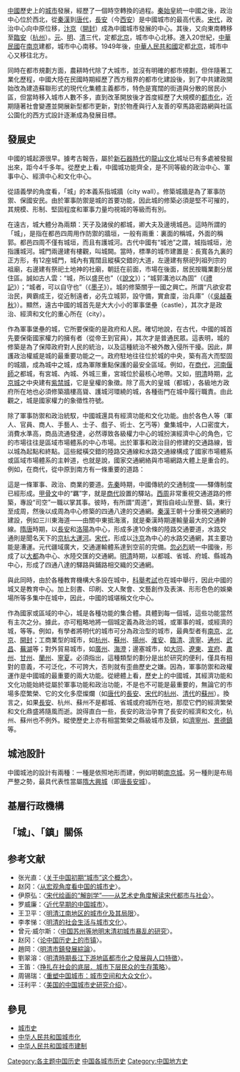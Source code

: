 {{No footnotes|time=2019-10-21T10:14:00+00:00}}

[[中國|中國]]歷史上的[[城市|城市]]發展，經歷了一個時空轉換的過程。[[秦始皇|秦始皇]]統一中國之後，政治中心位於西北，從[[秦漢|秦漢]]到[[唐代|唐代]]，[[長安|長安]]（今[[西安|西安]]）是中國城市的最高代表。[[宋代|宋代]]，政治中心向中原位移，[[汴京|汴京]]（[[開封|開封]]）成為中國城市發展的中心。其後，又向東南轉移至[[臨安|臨安]]（[[杭州|杭州]]）。[[元|元]]、[[明|明]]、[[清|清]]三代，定都[[北京|北京]]，城市中心北移。進入20世紀，[[中華民國|中華民國]]在[[南京|南京]]建都，城市中心南移。1949年後，[[中華人民共和國|中華人民共和國]]定都[[北京|北京]]，城市中心又移往北方。

同時在都市規劃方面，農耕時代除了大城市，並沒有明確的都市規劃，但伴隨著工業化歷程，中國大陸在民國時期經歷了西方租界的都市化建設後，到了中共建政開始改為建造蘇聯形式的現代化集體主義都市，特色是寬闊的街道與分散的居民小區，但當時移入城市人數不多，直到改革開放後才首度經歷了大規模的[[都市化|都市化]]，近期隨著社會變遷並開展新型都市更新，對於物產與行人友善的窄馬路密路網與社區公園化的西方式設計逐漸成為發展目標。

== 發展史 ==
中國的城起源很早。據考古報告，屬於[[新石器時代|新石器時代]]的[[龍山文化|龍山文化]]城址已有多處被發掘出來，距今4千多年。從歷史上看，中國城功能齊全，是不同等級的政治中心、軍事中心、經濟中心和文化中心。

從語義學的角度看，「城」的本義系指城牆（city wall）。修築城牆是為了軍事防禦、保國安民。由於軍事防禦是城的首要功能，因此城的修築必須是堅不可摧的，其規模、形制、堅固程度和軍事力量均視城的等級而有別。

在遠古，城大體分為兩類：天子及諸侯的都城，卿大夫及邊境城邑。這時所謂的「城」，是指在都邑四周用作防禦的牆垣，一般有兩重：裏面的稱城，外面的稱郭。都邑四周不僅有城垣，而且有護城河。古代中國有“城池”之謂，城指城垣，池指護城河。城門兩邊建有樓觀，叫城闕。當時，標準的城市建置是：長寬各九裏的正方形，有12座城門，城內有寬闊且縱橫交錯的大道，左邊建有祭祀列祖列宗的祖廟，右邊建有祭祀土地神的社廟，朝廷在前面，市場在後面，居民按職業劃分居住區。誠如古人雲：“城，所以盛民也”（《[[說文|說文]]》）；“城郭溝池以為固”（《[[禮記|禮記]]》）；“城者，可以自守也”（《[[墨子_(书)|墨子]]》）。城的修築關乎一國之興亡。所謂“凡欲安君治民，興霸成王，從近制遠者，必先立城郭，設守備，實倉廩，治兵庫”（《[[吳越春秋|吳越春秋]]》）。顯然，遠古中國的城首先是大大小小的軍事堡壘（castle），其次才是政治、經濟和文化的重心所在（city）。

作為軍事堡壘的城，它所要保衛的是政府和人民。確切地說，在古代，中國的城首先要保衛國家權力的擁有者（從帝王到官員），其次才是普通民眾。這表明，城的修築是為了保障政府對人民的統治，以及這種統治不被外敵入侵所干擾。因此，屏護政治權威是城的最重要功能之一。政府駐地往往位於城的中央，築有高大而堅固的城牆，成為城中之城，成為軍隊重點保護的最安全區域。例如，在[[商代|商代]]，[[河南|河南]][[偃師|偃師]]之都城，有宮城、內城、外城三重，宮城位於最核心地帶。又如，[[明清|明清]]時期，[[北京城池|北京城]]之中央建有[[紫禁城|紫禁城]]，它是皇權的象徵。除了高大的皇城（都城），各級地方政府所在地也必須修築牆樓高聳、護城河環繞的城，各種衙門在城中履行職責。由此觀之，城是國家權力的象徵性符號。

除了軍事防禦和政治統馭，中國城還具有經濟功能和文化功能。由於各色人等（軍人、官員、商人、手藝人、士子、戲子、術士、乞丐等）彙集城中，人口密度大，消費水準高，商品流通發達，必然導致各級權力中心的城扮演經濟中心的角色，它的市場往往是區域市場體系的中心市場。出於軍事和政治目的修建的交通路線，皆以城為起點和終點。這些縱橫交錯的陸路交通線和水路交通線構成了國家市場體系或區域市場體系的主幹道，也就是說，國家交通網絡與市場網路大體上是重合的。例如，在商代，從中原到南方有一條重要的道路：

{{quote|
'''[[殷墟|殷墟]]''' → '''[[鄭州|鄭州]]''' → '''[[信陽|信陽]]''' → '''[[武漢|武漢]]''' → '''[[長沙|長沙]]'''
}}

這是一條軍事、政治、商業的要道。[[先秦|先秦]]時期，中國傳統的交通制度——驛傳制度已經形成。[[甲骨文|甲骨文]]中的“羈”字，就是[[商代|商代]]設置的驛站。[[西周|西周]]非常重視交通道路的修築，專設“司空”一職以掌其事。彼時，有所謂“周道”，實指自岐山至豐、鎬，東行至成周，然後以成周為中心修築的四通八達的交通網。[[秦漢|秦漢]]王朝十分重視交通網的建設，例如三川東海道——由關中東抵海濱，就是秦漢時期運輸量最大的交通幹線。[[隋唐|隋唐]]時期，以[[長安|長安]]和[[洛陽|洛陽]]為中心，形成多達10余條的陸路交通要道，水路交通則是聞名天下的[[京杭大運河|京杭大運河]]。[[宋代|宋代]]，形成以[[汴京|汴京]]為中心的水路交通網，其主要功能是漕運。元代疆域廣大，交通運輸體系達到空前的完備。[[忽必烈|忽必烈]]統一中國後，形成了以[[大都|大都]]為中心、水陸交匯的交通網。[[明清|明清]]時期，以都城、省城、府城、縣城為中心，形成了四通八達的驛路與鋪路相交織的交通網。

與此同時，由於各種教育機構大多設在城中，[[科舉考試|科舉考試]]也在城中舉行，因此中國的城又是教育中心。加上刻書、印刷、文人聚會、文藝創作及表演、形形色色的娛樂場所等多集中在城中，因此，中國的城堪稱文化中心。

作為國家或區域的中心，城是各種功能的集合體。具體到每一個城，這些功能當然有主次之分。據此，亦可粗略地將一個城定義為政治的城，或軍事的城，或經濟的城，等等。例如，有學者將明代的城市可分為政治型的城市，最典型者有[[南京|南京]]、[[北京|北京]]、[[開封|開封]]；工商業型的城市，如[[杭州|杭州]]、[[蘇州|蘇州]]、[[揚州|揚州]]、[[淮安|淮安]]、[[臨清|臨清]]、[[濟寧|濟寧]]、[[通州|通州]]、[[武昌|武昌]]、[[蕪湖|蕪湖]]等；對外貿易城市，如[[廣州|廣州]]、[[海澄|海澄]]；邊塞城市，如[[大同市|大同]]、[[遼東|遼東]]、[[宣府|宣府]]、[[肅州|肅州]]、[[甘州|甘州]]、[[蘭州|蘭州]]、[[寧夏|寧夏]]。必須指出，這種類型的劃分是出於研究的便利，僅具有相對的意義，不可泛化，不可誇大，否則就有歪曲歷史之嫌。因為，軍事防禦和政權運作是中國城的最重要的兩大功能。從總體上看，歷史上的中國城，其經濟功能和文化功能始終從屬於軍事功能和政治功能，不是也不可能是最重要的，無論它的市場多麼繁榮、它的文化多麼燦爛（如[[唐代|唐代]]的[[長安|長安]]、[[宋代|宋代]]的[[杭州|杭州]]、[[清代|清代]]的[[蘇州|蘇州]]）。換言之，如果[[長安|長安]]、杭州、蘇州不是都城、省城或府城所在地，那麼它們的經濟繁榮和文化鼎盛將隨風而逝。說得直白一些，長安的政治孕育了長安的經濟和文化，杭州、蘇州也不例外。縱使歷史上亦有相當繁榮之縣級城市及鎮，如[[濟寧州|濟寧州]]、[[景德鎮|景德鎮]]等。

== 城池設計 ==
中國城池的設計有兩種：一種是依照地形而建，例如明朝[[應天府|南京城]]。另一種則是布局严整之勢，最具代表性當屬[[大興城|隋大興城]]（即[[長安城|唐長安城]]）。

== 基層行政機構 ==
{{empty section|time=2019-10-21}}

== 「城」、「鎮」關係 ==
{{empty section|time=2019-10-21}}

== 参考文献 ==
*张光直：〈[http://www.nssd.org/articles/article_read.aspx?id=1002281031 关于中国初期“城市”这个概念]{{Wayback|url=http://www.nssd.org/articles/article_read.aspx?id=1002281031 |date=20180305202930 }}〉。
*赵冈：〈[http://www.nssd.org/articles/article_read.aspx?id=1002096553 从宏观角度看中国的城市史]{{Wayback|url=http://www.nssd.org/articles/article_read.aspx?id=1002096553 |date=20180303225403 }}〉。
*伊原弘：〈[http://www.nssd.org/articles/article_read.aspx?id=45005077 宋代绘画的“解剖学”——从艺术史角度解读宋代都市与社会]{{Wayback|url=http://www.nssd.org/articles/article_read.aspx?id=45005077 |date=20180302164619 }}〉。
*罗威廉：〈[http://www.nssd.org/articles/article_read.aspx?id=49171195 近代早期的中国城市]{{Wayback|url=http://www.nssd.org/articles/article_read.aspx?id=49171195 |date=20190124055506 }}〉。
*王卫平：〈[http://www.nssd.org/articles/article_read.aspx?id=1002201914 明清江南地区的城市化及其局限]{{Wayback|url=http://www.nssd.org/articles/article_read.aspx?id=1002201914 |date=20180305202510 }}〉。
*李孝悌：〈[http://www.nssd.org/articles/article_read.aspx?id=21906807 明清的社会生活与城市文化]{{Wayback|url=http://www.nssd.org/articles/article_read.aspx?id=21906807 |date=20190124055506 }}〉。
*曾元·威尔斯：〈[http://www.nssd.org/articles/article_read.aspx?id=1003175467 中国苏州等地明末清初城市暴乱的研究]{{Wayback|url=http://www.nssd.org/articles/article_read.aspx?id=1003175467 |date=20180225205638 }}〉。
*赵冈：〈[http://www.nssd.org/articles/article_read.aspx?id=1002963093 论中国历史上的市镇]{{Wayback|url=http://www.nssd.org/articles/article_read.aspx?id=1002963093 |date=20180303225432 }}〉。
*趙岡：〈[http://ccsdb.ncl.edu.tw/ccs/image/01_007_002_01_06.pdf 明清市鎮發展綜論]{{Wayback|url=http://ccsdb.ncl.edu.tw/ccs/image/01_007_002_01_06.pdf |date=20180305142634 }}〉。
*劉翠溶：〈[http://idv.sinica.edu.tw/ectjliu/%E5%8A%89%E7%BF%A0%E6%BA%B6%E5%AD%B8%E8%A1%93%E8%91%97%E4%BD%9C/W7-%E4%BA%BA%E5%8F%A3%E5%8F%B21pdf/1986%E6%98%8E%E6%B8%85%E6%99%82%E6%9C%9F%E9%95%B7%E6%B1%9F%E4%B8%8B%E6%B8%B8%E5%9C%B0%E5%8D%80%E9%83%BD%E5%B8%82%E5%8C%96.pdf 明清時期長江下游地區都市化之發展與人口特徵]{{Wayback|url=http://idv.sinica.edu.tw/ectjliu/%E5%8A%89%E7%BF%A0%E6%BA%B6%E5%AD%B8%E8%A1%93%E8%91%97%E4%BD%9C/W7-%E4%BA%BA%E5%8F%A3%E5%8F%B21pdf/1986%E6%98%8E%E6%B8%85%E6%99%82%E6%9C%9F%E9%95%B7%E6%B1%9F%E4%B8%8B%E6%B8%B8%E5%9C%B0%E5%8D%80%E9%83%BD%E5%B8%82%E5%8C%96.pdf |date=20180401213220 }}〉。
*王笛：〈[http://www.nssd.org/articles/article_read.aspx?id=37318270 挣扎在社会的底层．城市下层民众的生存策略]{{Wayback|url=http://www.nssd.org/articles/article_read.aspx?id=37318270 |date=20180304172508 }}〉。
*周锡瑞：〈[http://www.nssd.org/articles/article_read.aspx?id=27300180# 重塑中国城市：城市空间和大众文化]{{Wayback|url=http://www.nssd.org/articles/article_read.aspx?id=27300180 |date=20180302164700 }}〉。
*汪利平：〈[http://www.nssd.org/articles/article_read.aspx?id=71747265504848554850485048# 美国的中国城市史研究介绍]{{Wayback|url=http://www.nssd.org/articles/article_read.aspx?id=71747265504848554850485048 |date=20180225205702 }}〉。

== 參見 ==
{{Portal|中国|历史}}
* [[城市史|城市史]]
* [[中华人民共和国城市化|中华人民共和国城市化]]
* [[中华人民共和国城市建制|中华人民共和国城市建制]]

[[Category:各主题中国历史|Category:各主题中国历史]]
[[Category:中国各城市历史|]]
[[Category:中国地方史|Category:中国地方史]]